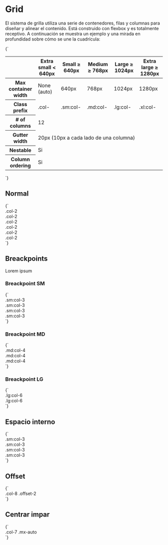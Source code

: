 
<Meta title="Layout/Grid" />

# Grid

El sistema de grilla utiliza una serie de contenedores, filas y columnas para diseñar y alinear el contenido. Está construido con flexbox y es totalmente receptivo. A continuación se muestra un ejemplo y una mirada en profundidad sobre cómo se une la cuadrícula:

<Preview>
  <Story
		name="Tabla"
		height="280px"
	>
		{`<table class="table-all">
				<thead>
					<tr>
						<th></th>
						<th>Extra small < 640px</th>
						<th>Small ≥ 640px</th>
						<th>Medium ≥ 768px</th>
						<th>Large ≥ 1024px</th>
						<th>Extra large ≥ 1280px</th>
					</tr>
				</thead>
				<tbody>
					<tr>
						<th>Max container width</th>
						<td>None (auto)</td>
						<td>640px</td>
						<td>768px</td>
						<td>1024px</td>
						<td>1280px</td>
					</tr>
					<tr>
						<th>Class prefix</th>
						<td class="text-default">.col-</td>
						<td class="text-default">.sm:col-</td>
						<td class="text-default">.md:col-</td>
						<td class="text-default">.lg:col-</td>
						<td class="text-default">.xl:col-</td>
					</tr>
					<tr>
						<th># of columns</th>
						<td colspan="5">12</td>
					</tr>
					<tr>
						<th>Gutter width</th>
						<td colspan="5">20px (10px a cada lado de una columna)</td>
					</tr>
					<tr>
						<th>Nestable</th>
						<td colspan="5">Si</td>
					</tr>
					<tr>
						<th>Column ordering</th>
						<td colspan="5">Si</td>
					</tr>
				</tbody>
			</table>`}
	</Story>
</Preview>

## Normal

<Preview>
  <Story
		name="Normal"
		height="60px"
	>
		{`<div class="container-fluid">
				<div class="row text-white">
					<div class="col-2 bg-default p-10">
						<span class="d-block fz-md text-center">.col-2</span>
					</div>
					<div class="col-2 bg-primary p-10">
						<span class="d-block fz-md text-center">.col-2</span>
					</div>
					<div class="col-2 bg-default p-10">
						<span class="d-block fz-md text-center">.col-2</span>
					</div>
					<div class="col-2 bg-primary p-10">
						<span class="d-block fz-md text-center">.col-2</span>
					</div>
					<div class="col-2 bg-default p-10">
						<span class="d-block fz-md text-center">.col-2</span>
					</div>
					<div class="col-2 bg-primary p-10">
						<span class="d-block fz-md text-center">.col-2</span>
					</div>
				</div>
			</div>`}
	</Story>
</Preview>

## Breackpoints

Lorem ipsum

### Breackpoint SM

<Preview>
  <Story
		name="Breackpoint SM"
		height="60px"
	>
		{`<div class="container-fluid">
				<div class="row text-white">
					<div class="sm:col-3 bg-default p-10">
						<span class="d-block fz-md text-center">.sm:col-3</span>
					</div>
					<div class="sm:col-3 bg-primary p-10">
						<span class="d-block fz-md text-center">.sm:col-3</span>
					</div>
					<div class="sm:col-3 bg-default p-10">
						<span class="d-block fz-md text-center">.sm:col-3</span>
					</div>
					<div class="sm:col-3 bg-primary p-10">
						<span class="d-block fz-md text-center">.sm:col-3</span>
					</div>
				</div>
			</div>`}
	</Story>
</Preview>

### Breackpoint MD

<Preview>
  <Story
		name="Breackpoint MD"
		height="60px"
	>
		{`<div class="container-fluid">
				<div class="row text-white">
					<div class="md:col-4 bg-default p-10">
						<span class="d-block fz-md text-center">.md:col-4</span>
					</div>
					<div class="md:col-4 bg-primary p-10">
						<span class="d-block fz-md text-center">.md:col-4</span>
					</div>
					<div class="md:col-4 bg-default p-10">
						<span class="d-block fz-md text-center">.md:col-4</span>
					</div>
				</div>
			</div>`}
	</Story>
</Preview>

### Breackpoint LG

<Preview>
  <Story
		name="Breackpoint LG"
		height="100px"
	>
		{`<div class="container-fluid">
				<div class="row text-white">
					<div class="lg:col-6 bg-default p-10">
						<span class="d-block fz-md text-center">.lg:col-6</span>
					</div>
					<div class="lg:col-6 bg-primary p-10">
						<span class="d-block fz-md text-center">.lg:col-6</span>
					</div>
				</div>
			</div>`}
	</Story>
</Preview>

## Espacio interno

<Preview>
  <Story
		name="Espacio interno"
		height="60px"
	>
		{`<div class="container-fluid">
				<div class="row text-white">
					<div class="sm:col-3">
						<span class="d-block text-center fz-md p-10 bg-default">.sm:col-3</span>
					</div>
					<div class="sm:col-3">
						<span class="d-block text-center fz-md p-10 bg-primary">.sm:col-3</span>
					</div>
					<div class="sm:col-3">
						<span class="d-block text-center fz-md p-10 bg-default">.sm:col-3</span>
					</div>
					<div class="sm:col-3">
						<span class="d-block text-center fz-md p-10 bg-primary">.sm:col-3</span>
					</div>
				</div>
			</div>`}
	</Story>
</Preview>


## Offset

<Preview>
  <Story
		name="Offset"
		height="60px"
	>
		{`<div class="container-fluid">
				<div class="row text-white">
					<div class="col-8 offset-2">
						<span class="d-block fz-md text-center bg-default p-10">.col-8 .offset-2</span>
					</div>
				</div>
			</div>`}
	</Story>
</Preview>

## Centrar impar

<Preview>
  <Story
		name="Centrar impar"
		height="60px"
	>
		{`<div class="container-fluid">
				<div class="row">
					<div class="col-7 mx-auto">
						<span class="d-block fz-md text-white text-center bg-default p-10">.col-7 .mx-auto</span>
					</div>
				</div>
			</div>`}
	</Story>
</Preview>
